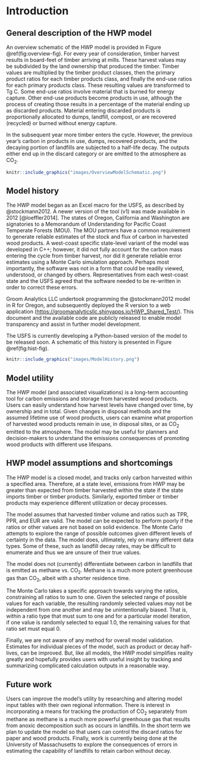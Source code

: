 # Introduction 

## General description of the HWP model

An overview schematic of the HWP model is provided in Figure \@ref(fig:overview-fig). For every year of consideration, timber harvest results in board-feet of timber arriving at mills.  These harvest values may be subdivided by the land ownership that produced the timber.  Timber values are multiplied by the timber product classes, then the primary product ratios for each timber products class, and finally the end-use ratios for each primary products class.  These resulting values are transformed to Tg C.  Some end-use ratios involve material that is burned for energy capture.  Other end-use products become products in use, although the process of creating those results in a percentage of the material ending up as discarded products.  Material entering discarded products is proportionally allocated to dumps, landfill, compost, or are recovered (recycled) or burned without energy capture.  

In the subsequent year more timber enters the cycle. However, the previous year’s carbon in products in use, dumps, recovered products, and the decaying portion of landfills are subjected to a half-life decay.  The outputs either end up in the discard category or are emitted to the atmosphere as CO$_2$. 

 


```r
knitr::include_graphics("images/OverviewModelSchematic.png")
```


## Model history 

The HWP model began as an Excel macro for the USFS, as described by @stockmann2012.  A newer version of the tool (v1) was made available in 2012 [@loeffler2014].  The states of Oregon, California and Washington are signatories to a Memorandum of Understanding for Pacific Coast Temperate Forests (MOU). The MOU partners have a common requirement to generate reliable estimates of the stock and flux of carbon in harvested wood products.  A west-coast specific state-level variant of the model was developed in C++; however, it did not fully account for the carbon mass entering the cycle from timber harvest, nor did it generate reliable error estimates using a Monte Carlo simulation approach.  Perhaps most importantly, the software was not in a form that could be readily viewed, understood, or changed by others. Representatives from each west-coast state  and the USFS agreed that the software needed to be re-written in order to correct these errors.  

Groom Analytics LLC undertook programming the @stockmann2012 model in R for Oregon, and subsequently deployed the R version to a web application (<https://groomanalyticsllc.shinyapps.io/HWP_Shared_Test/>).  This document and the available code are publicly released to enable model transparency and assist in further model development.  

The USFS is currently developing a Python-based version of the model to be released soon. A schematic of this history is presented in Figure \@ref(fig:hist-fig).  


```r
knitr::include_graphics("images/ModelHistory.png")
```


## Model utility  

The HWP model (and associated visualizations) is a long-term accounting tool for carbon emissions and storage from harvested wood products.  Users can easily understand how harvest levels have changed over time, by ownership and in total.  Given changes in disposal methods and the assumed lifetime use of wood products, users can examine what proportion of harvested wood products remain in use, in disposal sites, or as CO$_2$ emitted to the atmosphere.  The model may be useful for planners and decision-makers to understand the emissions consequences of promoting wood products with different use lifespans.    

## HWP model assumptions and shortcomings  

The HWP model is a closed model, and tracks only carbon harvested within a specified area.  Therefore, at a state level, emissions from HWP may be greater than expected from timber harvested within the state if the state imports timber or timber products.  Similarly, exported timber or timber products may experience different utilization or decay processes.    

The model assumes that harvested timber volume and ratios such as TPR, PPR, and EUR are valid.  The model can be expected to perform poorly if the ratios or other values are not based on solid evidence. The Monte Carlo attempts to explore the range of possible outcomes given different levels of certainty in the data.  The model does, ultimately, rely on many different data types.  Some of these, such as landfill decay rates, may be difficult to enumerate and thus we are unsure of their true values.    

The model does not (currently) differentiate between carbon in landfills that is emitted as methane vs. CO$_2$.  Methane is a much more potent greenhouse gas than CO$_2$, albeit with a shorter residence time.   

The Monte Carlo takes a specific approach towards varying the ratios, constraining all ratios to sum to one.  Given the selected range of possible values for each variable, the resulting randomly selected values may not be independent from one another and may be unintentionally biased.  That is, within a ratio type that must sum to one and for a particular model iteration, if one value is randomly selected to equal 1.0, the remaining values for that ratio set must equal 0.    

Finally, we are not aware of any method for overall model validation.  Estimates for individual pieces of the model, such as product or decay half-lives, can be improved.  But, like all models, the HWP model simplifies reality greatly and hopefully provides users with useful insight by tracking and summarizing complicated calculation outputs in a reasonable way.    

## Future work  

Users can improve the model’s utility by researching and altering model input tables with their own regional information.  There is interest in incorporating a means for tracking the production of CO$_2$ separately from methane as methane is a much more powerful greenhouse gas that results from anoxic decomposition such as occurs in landfills.  In the short term we plan to update the model so that users can control the discard ratios for paper and wood products.  Finally, work is currently being done at the University of Massachusetts  to explore the consequences of errors in estimating the capability of landfills to retain carbon without decay.    
